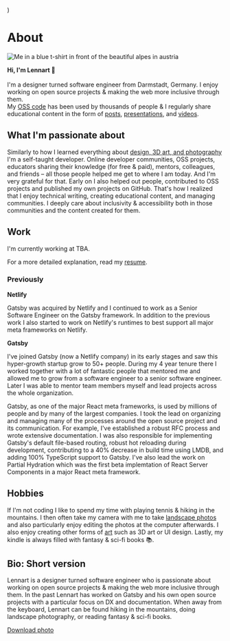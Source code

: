 
  <SEO
    title="About"
    description="A little bit about me and what I'm passionate about, what I do at work, and what else I do in my free time. Maybe you're also into photography or hiking?"
  />
)


# About

<div className="img-left-wrap-text">

![Me in a blue t-shirt in front of the beautiful alpes in austria](./lennart-profile-pic-01.jpg)

**Hi, I'm Lennart 👋**<br /><br />
I'm a designer turned software engineer from Darmstadt, Germany.
I enjoy working on open source projects & making the web more inclusive through them.<br />
My [OSS code](https://github.com/LekoArts) has been used by thousands of people & I regularly share educational content in the form of [posts](/writing/), [presentations](/appearances/), and [videos](/appearances/).

</div>

## What I'm passionate about

Similarly to how I learned everything about [design, 3D art, and photography](/art/) I'm a self-taught developer. Online developer communities, OSS projects, educators sharing their knowledge (for free & paid), mentors, colleagues, and friends – all those people helped me get to where I am today. And I'm very grateful for that. Early on I also helped out people, contributed to OSS projects and published my own projects on GitHub. That's how I realized that I enjoy technical writing, creating educational content, and managing communities. I deeply care about inclusivity & accessibility both in those communities and the content created for them.

## Work

I'm currently working at TBA.

For a more detailed explanation, read my [resume](/resume/).

### Previously

**Netlify**

Gatsby was acquired by Netlify and I continued to work as a Senior Software Engineer on the Gatsby framework. In addition to the previous work I also started to work on Netlify's runtimes to best support all major meta frameworks on Netlify.

**Gatsby**

I've joined Gatsby (now a Netlify company) in its early stages and saw this hyper-growth startup grow to 50+ people. During my 4 year tenure there I worked together with a lot of fantastic people that mentored me and allowed me to grow from a software engineer to a senior software engineer. Later I was able to mentor team members myself and lead projects across the whole organization.

Gatsby, as one of the major React meta frameworks, is used by millions of people and by many of the largest companies. I took the lead on organizing and managing many of the processes around the open source project and its communication. For example, I've established a robust RFC process and wrote extensive documentation. I was also responsible for implementing Gatsby's default file-based routing, robust hot reloading during development, contributing to a 40% decrease in build time using LMDB, and adding 100% TypeScript support to Gatsby. I've also lead the work on Partial Hydration which was the first beta implemtation of React Server Components in a major React meta framework.

## Hobbies

If I'm not coding I like to spend my time with playing tennis & hiking in the mountains. I then often take my camera with me to take [landscape photos](/art/photography/) and also particularly enjoy editing the photos at the computer afterwards. I also enjoy creating other forms of [art](/art/) such as 3D art or UI design. Lastly, my kindle is always filled with fantasy & sci-fi books 📚.

## Bio: Short version

Lennart is a designer turned software engineer who is passionate about working on open source projects & making the web more inclusive through them. In the past Lennart has worked on Gatsby and his own open source projects with a particular focus on DX and documentation. When away from the keyboard, Lennart can be found hiking in the mountains, doing landscape photography, or reading fantasy & sci-fi books.

[Download photo](https://www.lekoarts.de/social/head.jpg)

